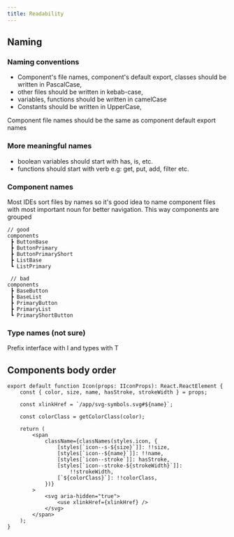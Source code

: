 ```yaml
---
title: Readability
---
```


## Naming

### Naming conventions

- Component's file names, component's default export, classes should be written in PascalCase,
- other files should be written in kebab-case,
- variables, functions should be written in camelCase
- Constants should be written in UpperCase,

Component file names should be the same as component default export names

### More meaningful names

- boolean variables should start with has, is, etc.
- functions should start with verb e.g: get, put, add, filter etc.

### Component names

Most IDEs sort files by names so it's good idea to name component files with most important noun for better navigation. This way components are grouped

```
// good
components
 ┣ ButtonBase
 ┣ ButtonPrimary
 ┣ ButtonPrimaryShort
 ┣ ListBase
 ┗ ListPrimary

 // bad
components
 ┣ BaseButton
 ┣ BaseList
 ┣ PrimaryButton
 ┣ PrimaryList
 ┗ PrimaryShortButton
```

### Type names (not sure)

Prefix interface with I and types with T

## Components body order

```tsx
export default function Icon(props: IIconProps): React.ReactElement {
    const { color, size, name, hasStroke, strokeWidth } = props;

    const xlinkHref = `/app/svg-symbols.svg#${name}`;

    const colorClass = getColorClass(color);

    return (
        <span
            className={classNames(styles.icon, {
                [styles[`icon--s-${size}`]]: !!size,
                [styles[`icon--${name}`]]: !!name,
                [styles[`icon--stroke`]]: hasStroke,
                [styles[`icon--stroke-${strokeWidth}`]]:
                    !!strokeWidth,
                [`${colorClass}`]: !!colorClass,
            })}
        >
            <svg aria-hidden="true">
                <use xlinkHref={xlinkHref} />
            </svg>
        </span>
    );
}
```
